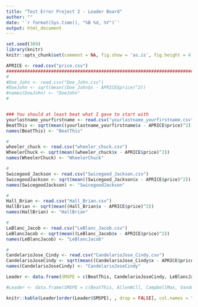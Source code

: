 ```yaml
---
title: "Test Error Project 2 - Leader Board"
author: ""
date: '`r format(Sys.time(), "%B %d, %Y")`'
output: html_document
---
```


```r
set.seed(389)
library(knitr)
knitr::opts_chunk$set(comment = NA, fig.show = 'as.is', fig.height = 4, fig.width = 4, prompt = TRUE, highlight = TRUE, tidy = FALSE, warning = FALSE, message = FALSE, tidy.opts=list(blank = TRUE, width.cutoff= 75, cache = TRUE))
```


```r
APRICE <- read.csv("price.csv")
#########################################################################
#
#Doe_John <- read.csv("Doe_John.csv")
#DoeJohn <- sqrt(mean((Doe_John$x - APRICE$price)^2))
#names(DoeJohn) <- "DoeJohn"
#


### You should at least beat what I gave to start with
yourlastname_yourfirstname <- read.csv("yourlastname_yourfirstname.csv")
BeatThis <- sqrt(mean((yourlastname_yourfirstname$x - APRICE$price)^2))
names(BeatThis) <- "BeatThis"

#
wheeler_chuck <- read.csv("wheeler_chuck.csv")
WheelerChuck <- sqrt(mean((wheeler_chuck$x - APRICE$price)^2))
names(WheelerChuck) <- "WheelerChuck"

#
Swicegood_Jackson <- read.csv("Swicegood_Jackson.csv")
SwicegoodJackson <- sqrt(mean((Swicegood_Jackson$x - APRICE$price)^2))
names(SwicegoodJackson) <- "SwicegoodJackson"

#
Hall_Brian <- read.csv("Hall_Brian.csv")
HallBrian <- sqrt(mean((Hall_Brian$x - APRICE$price)^2))
names(HallBrian) <- "HallBrian"

#
LeBlanc_Jacob <- read.csv("LeBlanc_Jacob.csv")
LeBlancJacob <- sqrt(mean((LeBlanc_Jacob$x - APRICE$price)^2))
names(LeBlancJacob) <- "LeBlancJacob"

#
CandelarioJose_Cindy <- read.csv("CandelarioJose_Cindy.csv")
CandelarioJoseCindy <- sqrt(mean((CandelarioJose_Cindy$x - APRICE$price)^2))
names(CandelarioJoseCindy) <- "CandelarioJoseCindy"


```


```r
Leader <- data.frame(SMSPE = c(BeatThis, CandelarioJoseCindy, LeBlancJacob, HallBrian, SwicegoodJackson, WheelerChuck))
```

```r
#Leader <- data.frame(SMSPE = c(BeatThis, AllenWill, CampbellMax, VandenbergAndrew, DubeWill))
```

```r
knitr::kable(Leader[order(Leader$SMSPE), , drop = FALSE], col.names = "$\\sqrt{MSPE}$", align = "l")
```